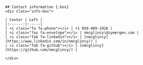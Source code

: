 ```block
## Contact information {.box}
<div class="info-box">

| Center | Left |
|:------:|:-----|
| <i class="fa fa-phone"></i> | +1 859-489-1926 |
| <i class="fas fa-envelope"></i> | nmcglincy\@zymergen.com |
| <i class="fab fa-linkedin"></i> | [nmcglincy](https://www.linkedin.com/in/nmcglincy/) |
| <i class="fab fa-github"></i> | [nmcglincy](https://github.com/nmcglincy/) |

</div>
```